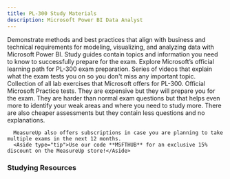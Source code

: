 ```yaml
---
title: PL-300 Study Materials
description: Microsoft Power BI Data Analyst
---
```


<LinkCard title="Explore additional resources below!" href="#studying-resources" />

<Card title="Get Started" icon="star"> 
  <LinkCard title="Exam PL-300: Microsoft Power BI Data Analyst" href="https://learn.microsoft.com/credentials/certifications/data-analyst-associate?WT.mc_id=studentamb_165290" target="_blank"/>
      Demonstrate methods and best practices that align with business and technical requirements for modeling, visualizing, and analyzing data with Microsoft Power BI.
  <LinkCard title="PL-300 Study Guide" href="https://learn.microsoft.com/credentials/certifications/resources/study-guides/pl-300?WT.mc_id=studentamb_165290" target="_blank"/>
      Study guides contain topics and information you need to know to successfully prepare for the exam.
  <LinkCard title="Microsoft Learn" href="https://learn.microsoft.com/training/courses/pl-300t00?WT.mc_id=studentamb_165290" target="_blank"/>
      Explore Microsoft’s official learning path for PL-300 exam preparation.
  <LinkCard title="Exam Readiness Zone" href="https://learn.microsoft.com/shows/exam-readiness-zone/preparing-for-pl-300-prepare-the-data-1-of-4?WT.mc_id=studentamb_165290" target="_blank"/>
      Series of videos that explain what the exam tests you on so you don't miss any important topic.
  <LinkCard title="Exam Labs" href="https://aka.ms/pl300labs" target="_blank"/>
      Collection of all lab exercises that Microsoft offers for PL-300.
</Card>

<Card title="MeasureUp Practice Tests" icon="open-book"> 
<CardGrid>
  <LinkCard title="MeasureUp Assessment" href="https://www.measureup.com/assessment-pl-300-microsoft-power-bi-data-analyst.html#u44" target="_blank"/>
  <LinkCard title="MeasureUp Practice Test" href="https://www.measureup.com/microsoft-practice-test-pl-300-microsoft-power-bi-data-analyst.html#u44" target="_blank"/>
</CardGrid>
  <LinkCard title="MeasureUp Subscriptions" href="https://www.measureup.com/subscription-plans-for-individuals#u44" target="_blank"/>
      Official Microsoft Practice tests. They are expensive but they will prepare you for the exam. They are harder than normal exam questions but that helps 
      even more to identify your weak areas and where you need to study more. There are also cheaper assessments but they contain less questions and no explanations.

      MeasureUp also offers subscriptions in case you are planning to take multiple exams in the next 12 months. 
      <Aside type="tip">Use our code **MSFTHUB** for an exclusive 15% discount on the MeasureUp store!</Aside>
</Card>

### Studying Resources

<Tabs>

  <TabItem label="Text">
  <CardGrid>
    <LinkCard title="Microsoft Learn" href="https://learn.microsoft.com/training/courses/pl-300?WT.mc_id=studentamb_165290" target="_blank"/>
  </CardGrid>
  </TabItem>

  <TabItem label="Videos">
  <CardGrid>
  	<LinkCard title="Microsoft Learn Exam Readiness Zone" href="https://learn.microsoft.com/shows/exam-readiness-zone/preparing-for-pl-300-prepare-the-data-1-of-4?WT.mc_id=studentamb_165290" target="_blank"/>
    <LinkCard title="On Demand Instructor-led Training Series: Develop dynamic reports with Microsoft Power BI" href="https://learn.microsoft.com/shows/on-demand-instructor-led-training-series/?terms=DP-605&WT.mc_id=studentamb_165290" target="_blank"/>
    <LinkCard title="On Demand Instructor-led Training Series" href="https://learn.microsoft.com/shows/on-demand-instructor-led-training-series/?terms=PL-300&WT.mc_id=studentamb_165290" target="_blank"/>
    <LinkCard title="Microsoft Enterprise Skills Initiative Intructor-led course" href="https://esi.microsoft.com/Search?q=PL-300&avail=Available&learningoption=Advanced+Role+Based" target="_blank"/>
  </CardGrid>
  </TabItem>

  <TabItem label="Paid">
  <CardGrid>
    <LinkCard title="Pluralsight Course" href="https://www.pluralsight.com/paths/microsoft-power-bi-data-analyst-pl-300" target="_blank"/>
  </CardGrid>
  </TabItem>

  <TabItem label="Tests">
  <CardGrid>
    <LinkCard title="Microsoft Learn Practice Assessment" href="https://learn.microsoft.com/certifications/exams/pl-300/practice/assessment?assessment-type=practice&assessmentId=48&WT.mc_id=studentamb_165290" target="_blank"/>
    <LinkCard title="MeasureUp Practice Tests" href="https://www.measureup.com/microsoft-practice-test-pl-300-microsoft-power-bi-data-analyst.html#u44" target="_blank"/> 
    <LinkCard title="MeasureUp Assessment" href="https://www.measureup.com/assessment-pl-300-microsoft-power-bi-data-analyst.html#u44" target="_blank"/>
    <LinkCard title="Whizlab Practice Tests" href="https://www.whizlabs.com/microsoft-power-bi-certification-pl-300/" target="_blank"/>
  </CardGrid>
  </TabItem>

  <TabItem label="Misc">
  <CardGrid>
  </CardGrid>
  </TabItem>
  
  </Tabs>
